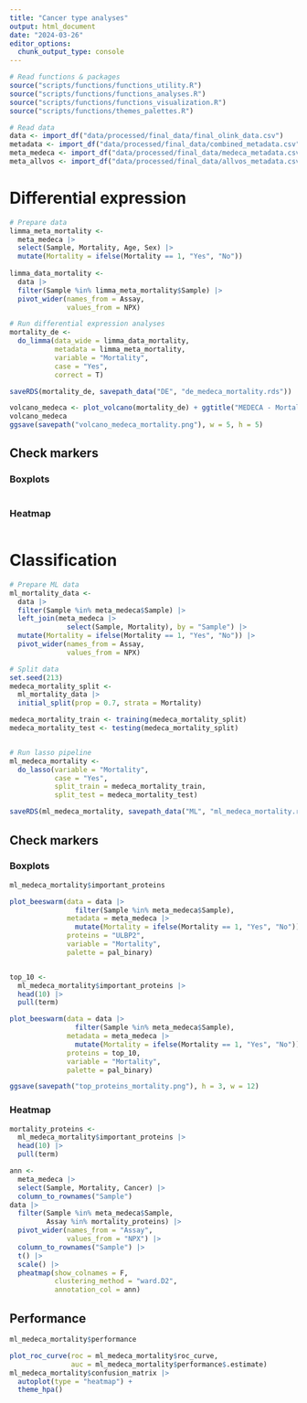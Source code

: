 ```yaml
---
title: "Cancer type analyses"
output: html_document
date: "2024-03-26"
editor_options: 
  chunk_output_type: console
---
```



```r
# Read functions & packages
source("scripts/functions/functions_utility.R")
source("scripts/functions/functions_analyses.R")
source("scripts/functions/functions_visualization.R")
source("scripts/functions/themes_palettes.R")

# Read data
data <- import_df("data/processed/final_data/final_olink_data.csv")  
metadata <- import_df("data/processed/final_data/combined_metadata.csv")  
meta_medeca <- import_df("data/processed/final_data/medeca_metadata.csv") 
meta_allvos <- import_df("data/processed/final_data/allvos_metadata.csv")  
```

# Differential expression

```r
# Prepare data
limma_meta_mortality <- 
  meta_medeca |> 
  select(Sample, Mortality, Age, Sex) |> 
  mutate(Mortality = ifelse(Mortality == 1, "Yes", "No"))
  
limma_data_mortality <- 
  data |> 
  filter(Sample %in% limma_meta_mortality$Sample) |> 
  pivot_wider(names_from = Assay, 
              values_from = NPX) 

# Run differential expression analyses
mortality_de <-
  do_limma(data_wide = limma_data_mortality, 
           metadata = limma_meta_mortality,
           variable = "Mortality", 
           case = "Yes",
           correct = T) 

saveRDS(mortality_de, savepath_data("DE", "de_medeca_mortality.rds"))

volcano_medeca <- plot_volcano(mortality_de) + ggtitle("MEDECA - Mortality")
volcano_medeca
ggsave(savepath("volcano_medeca_mortality.png"), w = 5, h = 5)
```
## Check markers

### Boxplots

```r

```

### Heatmap

```r

```


# Classification 

```r
# Prepare ML data
ml_mortality_data <- 
  data |>
  filter(Sample %in% meta_medeca$Sample) |> 
  left_join(meta_medeca |> 
              select(Sample, Mortality), by = "Sample") |> 
  mutate(Mortality = ifelse(Mortality == 1, "Yes", "No")) |> 
  pivot_wider(names_from = Assay,
              values_from = NPX) 

# Split data 
set.seed(213)
medeca_mortality_split <-
  ml_mortality_data |> 
  initial_split(prop = 0.7, strata = Mortality)

medeca_mortality_train <- training(medeca_mortality_split)
medeca_mortality_test <- testing(medeca_mortality_split)


# Run lasso pipeline
ml_medeca_mortality <- 
  do_lasso(variable = "Mortality",
           case = "Yes", 
           split_train = medeca_mortality_train, 
           split_test = medeca_mortality_test) 

saveRDS(ml_medeca_mortality, savepath_data("ML", "ml_medeca_mortality.rds"))
```

## Check markers

### Boxplots

```r
ml_medeca_mortality$important_proteins

plot_beeswarm(data = data |> 
                filter(Sample %in% meta_medeca$Sample),
              metadata = meta_medeca |> 
                mutate(Mortality = ifelse(Mortality == 1, "Yes", "No")),
              proteins = "ULBP2",
              variable = "Mortality",
              palette = pal_binary)


top_10 <- 
  ml_medeca_mortality$important_proteins |> 
  head(10) |> 
  pull(term)

plot_beeswarm(data = data |> 
                filter(Sample %in% meta_medeca$Sample),
              metadata = meta_medeca |> 
                mutate(Mortality = ifelse(Mortality == 1, "Yes", "No")),
              proteins = top_10,
              variable = "Mortality",
              palette = pal_binary)

ggsave(savepath("top_proteins_mortality.png"), h = 3, w = 12)
```
### Heatmap

```r
mortality_proteins <- 
  ml_medeca_mortality$important_proteins |> 
  head(10) |> 
  pull(term)

ann <- 
  meta_medeca |>
  select(Sample, Mortality, Cancer) |> 
  column_to_rownames("Sample") 
data |> 
  filter(Sample %in% meta_medeca$Sample, 
         Assay %in% mortality_proteins) |> 
  pivot_wider(names_from = "Assay", 
              values_from = "NPX") |> 
  column_to_rownames("Sample") |>
  t() |> 
  scale() |> 
  pheatmap(show_colnames = F,
           clustering_method = "ward.D2",
           annotation_col = ann)
```

## Performance

```r
ml_medeca_mortality$performance

plot_roc_curve(roc = ml_medeca_mortality$roc_curve,
               auc = ml_medeca_mortality$performance$.estimate)
ml_medeca_mortality$confusion_matrix |> 
  autoplot(type = "heatmap") +
  theme_hpa()
```



